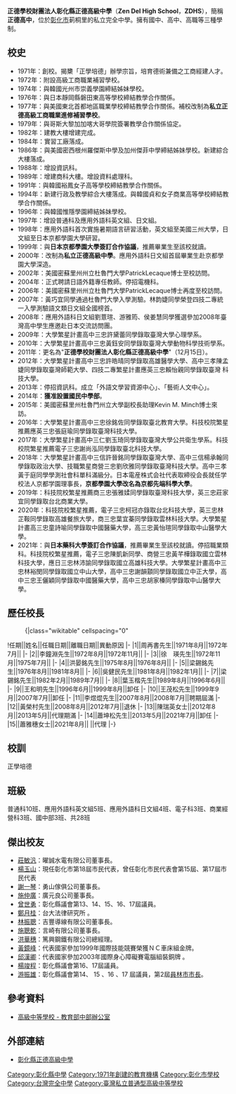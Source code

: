 {{多個問題|
{{primarysources|time=2018-02-17T17:58:38+00:00}}
{{overly detailed|time=2016-06-13T14:54:11+00:00}}
{{advert|time=2016-06-13T14:54:11+00:00}}
{{prose|time=2018-06-05T05:33:29+00:00}}
}}
{{Infobox School
|Name           = 正德學校財團法人彰化縣正德高級中學
|other_name     = Zen Del High School
|image          = 
|motto          = 正學培德
|established    = 1971年
|type           = 私立完全中學
|district       = {{ROC}}[[彰化縣|彰化縣]][[彰化市|彰化市]]
|grades         = 高中部：9個班級<br>高職部：15個班級<br>國中部：3個班級
|principal      = 蕭雅穗
|faculty        = 70 人
|staff          = 
|enrollment     = 842人（2019年）
|free_label     = 校別
|free_text      = 男女合校
|address        = [[彰化縣|彰化縣]][[彰化市|彰化市]]彰水路145號
|website        = https://www.zdhs.chc.edu.tw/bin/home.php
}}
'''正德學校財團法人彰化縣正德高級中學'''（'''Zen Del High School'''，'''ZDHS'''），簡稱'''正德高中'''，位於[[彰化市|彰化市]]莿桐里的私立完全中學。擁有國中、高中、高職等三種學制。

== 校史 ==
* 1971年：創校。揭櫫「正學培德」辦學宗旨，培育德術兼備之工商經建人才。
* 1972年：附設高級工商職業補習學校。
* 1974年：與韓國光州市崇義學園締結姊妹學校。
* 1976年：與日本靜岡縣磐田東高等學校締結教學合作關係。
* 1977年：與美國東北首都地區職業學校締結教學合作關係。補校改制為'''私立正德高級工商職業進修補習學校'''。
* 1979年：與哥斯大黎加加喀大哥學院簽署教學合作關係協定。
* 1982年：建教大樓增建完成。
* 1984年：實習工廠落成。
* 1986年：與美國密西根州羅傑斯中學及加州傑菲中學締結姊妹學校。新建綜合大樓落成。
* 1988年：增設資訊科。
* 1989年：增建商科大樓。增設資料處理科。
* 1991年：與韓國裕鳳女子高等學校締結教學合作關係。
* 1994年：新建行政及教學綜合大樓落成。與韓國貞和女子商業高等學校締結教學合作關係。
* 1996年：與韓國惟隱學園締結姊妹學校。
* 1997年：增設普通科及應用外語科英文組、日文組。
* 1998年：應用外語科首次實施暑期語言研習活動，英文組至美國三州大學，日文組至日本京都學園大學研習。
* 1999年：與'''日本京都學園大學簽訂合作協議'''，推薦畢業生至該校就讀。
* 2000年：改制為'''私立正德高級中學'''。應用外語科日文組首屆畢業生赴京都學園大學深造。
* 2002年：美國密蘇里州州立杜魯門大學PatrickLecaque博士至校訪問。
* 2004年：正式聘請日語外籍專任教師。停招電機科。
* 2006年：美國密蘇里州州立杜魯門大學PatrickLecaque博士再度至校訪問。
* 2007年：黃巧宜同學通過杜魯門大學入學測驗。林韵婕同學榮登四技二專統一入學測驗語文類日文組全國榜首。
* 2008年：應用外語科日文組劉薏瑄、游雅筠、侯姜慧同學獲選參加2008年臺灣高中學生應邀赴日本交流訪問團。
* 2009年：大學繁星計畫高中三忠許黛蕾同學錄取臺灣大學心理學系。
* 2010年：大學繁星計畫高中三忠黃鈺安同學錄取臺灣大學動物科學技術學系。
* 2011年：更名為"'''正德學校財團法人彰化縣正德高級中學'''"（12月15日）。
* 2012年：大學繁星計畫高中三忠許皓晴同學錄取高雄醫學大學、高中三孝陳孟婕同學錄取臺灣師範大學、四技二專繁星計畫應英三忠賴怡親同學錄取臺灣    科技大學。
* 2013年：停招資訊科。成立「外語文學習資源中心」、「藝術人文中心」。
* 2014年：'''獲准設置國民中學部'''。
* 2015年：美國密蘇里州杜魯門州立大學副校長助理Kevin M. Minch博士來訪。
* 2016年：大學繁星計畫高中三忠徐銘佐同學錄取臺北教育大學。科技校院繁星推薦應英三忠張庭瑜同學錄取臺灣科技大學。
* 2017年：大學繁星計畫高中三仁劉玉琦同學錄取臺灣大學公共衛生學系。科技校院繁星推薦電子三忠謝尚泓同學錄取臺北科技大學。
* 2018年：大學繁星計畫高中三信許晉銘同學錄取臺灣大學、高中三信楊承翰同學錄取政治大學、技職繁星商營三忠劉欣雅同學錄取臺灣科技大學。高中三孝黃于庭同學學測社會科單科滿級分。日本電産株式会社代表取締役会長就任学校法人京都学園理事長，'''京都學園大學改名為京都先端科學大學'''。
* 2019年：科技院校繁星推薦商三忠張雅媃同學錄取臺灣科技大學，英三忠莊家宜同學錄取台北商業大學。
* 2020年：科技院校繁星推薦，電子三忠柯冠亦錄取台北科技大學，英三忠林芷鞍同學錄取高雄餐旅大學，商三忠葉宜蓁同學錄取雲林科技大學。大學繁星計畫高三忠童詩喻同學錄取中國醫藥大學，高三忠黃怡瑄同學錄取中山醫學大學。
* 2021年：與'''日本藥科大學簽訂合作協議'''，推薦畢業生至該校就讀。停招職業類科。科技院校繁星推薦，電子三忠陳凱新同學、商營三忠黃芊樺錄取國立雲林科技大學，應日三忠林沛諭同學錄取國立高雄科技大學。大學繁星計畫高中三忠林裕閔同學錄取國立中山大學，高中三忠謝韻顬同學錄取國立中正大學，高中三忠王儷穎同學錄取中國醫藥大學，高中三忠胡家榛同學錄取中山醫學大學。

== 歷任校長 ==
:{|class="wikitable" cellspacing="0"
!任期||姓名||任職日期||離職日期||異動原因
|-
|1||周再書先生||1971年8月||1972年7月||
|-
|2||李鐘淵先生||1972年8月||1972年11月||
|-
|3||徐　瑛先生||1972年11月||1975年7月||
|-
|4||洪晏銘先生||1975年8月||1976年8月||
|-
|5||梁錫銘先生||1976年8月||1981年8月||
|-
|6||吳健民先生||1981年8月||1982年1月||
|-
|7||梁錫銘先生||1982年2月||1989年7月||
|-
|8||葉玉楷先生||1989年8月||1996年6月||
|-
|9||王和明先生||1996年6月||1999年8月||卸任
|-
|10||王茂松先生||1999年9月||2007年7月||卸任
|-
|11||李煜焜先生||2007年8月||2008年7月||聘期屆滿
|-
|12||黃榮村先生||2008年8月||2012年7月||退休  
|-
|13||陳瑞英女士||2012年8月||2013年5月||代理期滿
|-
|14||蕭坤松先生||2013年5月||2021年7月||卸任
|-
|15||蕭雅穗女士||2021年8月||         ||代理
|-}

== 校訓 ==
正學培德

== 班級 ==
普通科10班、應用外語科英文組5班、應用外語科日文組4班、電子科3班、商業經營科3班、國中部3班、共28班

== 傑出校友 ==
*[[莊敏汎|莊敏汎]]：曜誠水電有限公司董事長。
*[[楊玉山|楊玉山]]：現任彰化市第18屆市民代表，曾任彰化市民代表會第15屆、第17屆市民代表
*[[謝一琴|謝一琴]]：勇山傢俱公司董事長。
*[[施仲廣|施仲廣]]：廣元良公司董事長。
*[[曾世勇|曾世勇]]：彰化縣議會第13、14、15、16、17屆議員。
*[[鄭月桂|鄭月桂]]：台大法律研究所 。
*[[林振聰|林振聰]]：吉豐導線有限公司董事長。
*[[施聰乾|施聰乾]]：言崎有限公司董事長。
*[[洪華穗|洪華穗]]：篤興鋼鐵有限公司總經理。
*[[黃鏡峰|黃鏡峰]]：代表國家參加1999年國際技能競賽榮獲ＮＣ車床組金牌。
*[[邱漢卿|邱漢卿]]：代表國家參加2003年國際身心障礙賽電腦組裝銅牌 。
*[[楊竣程|楊竣程]]：彰化縣議會第16、17屆議員。
*[[游振雄|游振雄]]：彰化縣議會第14、 15 、16 、17 屆議員，第2屆[[員林市市長|員林市市長]]。

==參考資料==
* [http://www.tpde.edu.tw/ap/school_view.aspx?id=071318--01 高級中等學校 - 教育部中部辦公室]{{Dead link|date=2020年1月 |bot=InternetArchiveBot |fix-attempted=yes }} 

== 外部連結 ==
* [https://www.zdhs.chc.edu.tw/bin/home.php 彰化縣正德高級中學] {{Wayback|url=https://www.zdhs.chc.edu.tw/bin/home.php |date=20220418011238 }}

{{彰化縣高級中等學校列表}}

[[Category:彰化縣中學|Category:彰化縣中學]]
[[Category:1971年創建的教育機構|Category:1971年創建的教育機構]]
[[Category:彰化市學校|Category:彰化市學校]]
[[Category:台灣完全中學|Category:台灣完全中學]]
[[Category:臺灣私立普通型高級中等學校|Category:臺灣私立普通型高級中等學校]]